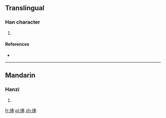 ==Translingual==

===Han character===
{{Han char|rn=86|rad=火|as=05|sn=9|four=|canj=FLLN}}

# {{defn|Han|sort=火05}}

====References====
* {{Han ref|kx=0668.120|dkj=18940|dj=1077.150|hdz=32197.100|uh=70A5|ud=28837}}

----

==Mandarin==

===Hanzi===
{{cmn-hanzi|pin=[[fú]] ([[fu2]]), [[xiè]] ([[xie4]])|wg=fu<sup>2</sup>, hsieh<sup>4</sup>}}

# {{defn|lang=cmn|sort=火05}}

[[fr:炥]]
[[pl:炥]]
[[zh:炥]]